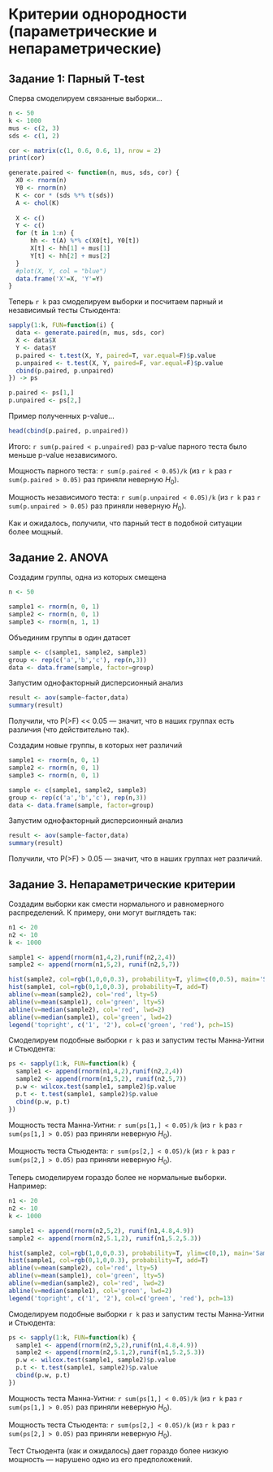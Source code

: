 Критерии однородности (параметрические и непараметрические)
==========================================================
Задание 1: Парный T-test
------------------------

Сперва смоделируем связанные выборки...
```r
n <- 50
k <- 1000
mus <- c(2, 3)
sds <- c(1, 2)

cor <- matrix(c(1, 0.6, 0.6, 1), nrow = 2)
print(cor)

generate.paired <- function(n, mus, sds, cor) {
  X0 <- rnorm(n)
  Y0 <- rnorm(n)
  K <- cor * (sds %*% t(sds))
  A <- chol(K)
  
  X <- c()
  Y <- c()
  for (t in 1:n) {
      hh <- t(A) %*% c(X0[t], Y0[t])
      X[t] <- hh[1] + mus[1]
      Y[t] <- hh[2] + mus[2]
  }
  #plot(X, Y, col = "blue")
  data.frame('X'=X, 'Y'=Y)
}
```

Теперь `r k` раз смоделируем выборки и посчитаем парный и независимый тесты Стьюдента:
```r
sapply(1:k, FUN=function(i) {
  data <- generate.paired(n, mus, sds, cor)
  X <- data$X
  Y <- data$Y
  p.paired <- t.test(X, Y, paired=T, var.equal=F)$p.value
  p.unpaired <- t.test(X, Y, paired=F, var.equal=F)$p.value
  cbind(p.paired, p.unpaired)
}) -> ps

p.paired <- ps[1,]
p.unpaired <- ps[2,]
```

Пример полученных p-value...
```r
head(cbind(p.paired, p.unpaired))
```

Итого: `r sum(p.paired < p.unpaired)` раз p-value парного теста было меньше p-value независимого.

Мощность парного теста: `r sum(p.paired < 0.05)/k` (из `r k` раз `r sum(p.paired > 0.05)` раз приняли неверную $H_0$).

Мощность независимого теста: `r sum(p.unpaired < 0.05)/k` (из `r k` раз `r sum(p.unpaired > 0.05)` раз приняли неверную $H_0$).

Как и ожидалось, получили, что парный тест в подобной ситуации более мощный.

Задание 2. ANOVA
----------------
Cоздадим группы, одна из которых смещена
```r
n <- 50

sample1 <- rnorm(n, 0, 1)
sample2 <- rnorm(n, 0, 1)
sample3 <- rnorm(n, 1, 1)
```
Объединим группы в один датасет
```r
sample <- c(sample1, sample2, sample3)
group <- rep(c('a','b','c'), rep(n,3))
data <- data.frame(sample, factor=group)
```
Запустим однофакторный дисперсионный анализ
```r
result <- aov(sample~factor,data)
summary(result)
```
Получили, что P(>F) << 0.05 — значит, что в наших группах есть различия (что действительно так).

Создадим новые группы, в которых нет различий
```r
sample1 <- rnorm(n, 0, 1)
sample2 <- rnorm(n, 0, 1)
sample3 <- rnorm(n, 0, 1)
```
```r
sample <- c(sample1, sample2, sample3)
group <- rep(c('a','b','c'), rep(n,3))
data <- data.frame(sample, factor=group)
```
Запустим однофакторный дисперсионный анализ
```r
result <- aov(sample~factor,data)
summary(result)
```
Получили, что P(>F) > 0.05 — значит, что в наших группах нет различий.


Задание 3. Непараметрические критерии
-------------------------------------
Создадим выборки как смести нормального и равномерного распределений. К примеру, они могут выглядеть так:
```r
n1 <- 20
n2 <- 10
k <- 1000

sample1 <- append(rnorm(n1,4,2),runif(n2,2,4))
sample2 <- append(rnorm(n1,5,2), runif(n2,5,7))

hist(sample2, col=rgb(1,0,0,0.3), probability=T, ylim=c(0,0.5), main='Samples')
hist(sample1, col=rgb(0,1,0,0.3), probability=T, add=T)
abline(v=mean(sample2), col='red', lty=5)
abline(v=mean(sample1), col='green', lty=5)
abline(v=median(sample2), col='red', lwd=2)
abline(v=median(sample1), col='green', lwd=2)
legend('topright', c('1', '2'), col=c('green', 'red'), pch=15)
```
Смоделируем подобные выборки `r k` раз и запустим тесты Манна-Уитни и Стьюдента:
```r
ps <- sapply(1:k, FUN=function(k) {
  sample1 <- append(rnorm(n1,4,2),runif(n2,2,4))
  sample2 <- append(rnorm(n1,5,2), runif(n2,5,7))
  p.w <- wilcox.test(sample1, sample2)$p.value
  p.t <- t.test(sample1, sample2)$p.value
  cbind(p.w, p.t)
})
```

Мощность теста Манна-Уитни: `r sum(ps[1,] < 0.05)/k` (из `r k` раз `r sum(ps[1,] > 0.05)` раз приняли неверную $H_0$).

Мощность теста Стьюдента: `r sum(ps[2,] < 0.05)/k` (из `r k` раз `r sum(ps[2,] > 0.05)` раз приняли неверную $H_0$).

Теперь смоделируем гораздо более не нормальные выборки.
Например: 
```r
n1 <- 20
n2 <- 10
k <- 1000

sample1 <- append(rnorm(n2,5,2), runif(n1,4.8,4.9))
sample2 <- append(rnorm(n2,5.1,2), runif(n1,5.2,5.3))

hist(sample2, col=rgb(1,0,0,0.3), probability=T, ylim=c(0,1), main='Samples')
hist(sample1, col=rgb(0,1,0,0.3), probability=T, add=T)
abline(v=mean(sample2), col='red', lty=5)
abline(v=mean(sample1), col='green', lty=5)
abline(v=median(sample2), col='red', lwd=2)
abline(v=median(sample1), col='green', lwd=2)
legend('topright', c('1', '2'), col=c('green', 'red'), pch=13)
```
Смоделируем подобные выборки `r k` раз и запустим тесты Манна-Уитни и Стьюдента:
```r
ps <- sapply(1:k, FUN=function(k) {
  sample1 <- append(rnorm(n2,5,2),runif(n1,4.8,4.9))
  sample2 <- append(rnorm(n2,5.1,2),runif(n1,5.2,5.3))
  p.w <- wilcox.test(sample1, sample2)$p.value
  p.t <- t.test(sample1, sample2)$p.value
  cbind(p.w, p.t)
})
```

Мощность теста Манна-Уитни: `r sum(ps[1,] < 0.05)/k` (из `r k` раз `r sum(ps[1,] > 0.05)` раз приняли неверную $H_0$).

Мощность теста Стьюдента: `r sum(ps[2,] < 0.05)/k` (из `r k` раз `r sum(ps[2,] > 0.05)` раз приняли неверную $H_0$).

Тест Стьюдента (как и ожидалось) дает гораздо более низкую мощность — нарушено одно из его предположений.